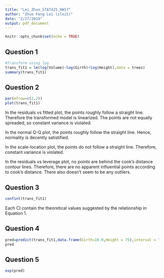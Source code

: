 ```yaml
---
title: "Lei_Zhuo_STAT425_HW17"
author: "Zhuo Feng Lei (zlei5)"
date: "2/27/2019"
output: pdf_document
---
```


```r
knitr::opts_chunk$set(echo = TRUE)
```

## Question 1 
```r
#Transform using log
trans_fit1 = lm(log(Volume)~log(Girth)+log(Height),data = trees)
summary(trans_fit1)
```

## Question 2
```r
par(mfrow=c(2,2))
plot(trans_fit1)
```
In the residuals vs fitted plot, the points roughly follow a straight line. Therefore the transformed model is linearized. The points are not equally spreaded, so constant variance is violated. 

In the normal Q-Q plot, the points roughly follow the straight line. Hence, normality is decently satistified.

In the scale-location plot, the points do not follow a straight line. Therefore, constant variance is violated.

In the residuals vs leverage plot, no points are behind the cook's distance contour lines. Therefore, there are no apparent influential points according to cook's distance. There also doesn't seem to be any outliers. 

## Question 3 
```r
confint(trans_fit1)
```
Each CI contain the theoretical values suggested by the relationship in Equation 1.

## Question 4 
```r
pred=predict(trans_fit1,data.frame(Girth=10.9,Height = 75),interval = "predict",level = .95)
pred
```

## Question 5
```r
exp(pred)
```

